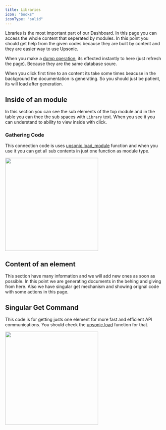```yaml
---
title: Libraries
icon: "books"
iconType: "solid"
---
```



Lbraries is the most important part of our Dashboard. In this page you can access the whole content that seperated by modules. In this point you should get help from the given codes because they are built by content and they are easier way to use Upsonic.

When you make a [dump operation](/client/using/dump), its effected instantly to here (just refresh the page). Because they are the same database soure.

<Note>When you click first time to an content its take some times beacuse in the background the documentation is generating. So you should just be patient, its will load after generation.</Note>



## Inside of an module

In this section you can see the sub elements of the top module and in the table you can thee the sub spaces with `Library` text. When you see it you can understand to ability to view inside with click. 

### Gathering Code

This connection code is uses [upsonic.load_module](/client/using/load#upsonic-load-module) function and when you use it you can get all sub contents in just one function as module type.



<img height="300" src="/images/libraries_with_info.svg" />

## Content of an element
This section have many information and we will add new ones as soon as possible. In this point we are generating documents in the behing and giving from here. Also we have singular get mechanism and showing orignal code with some actions in this page.


## Singular Get Command


This code is for getting justs one element for more fast and efficient API communications. You should check the [upsonic.load](/client/using/load#upsonic-load) function for that.


<img height="300" src="/images/content_with_info.svg" />